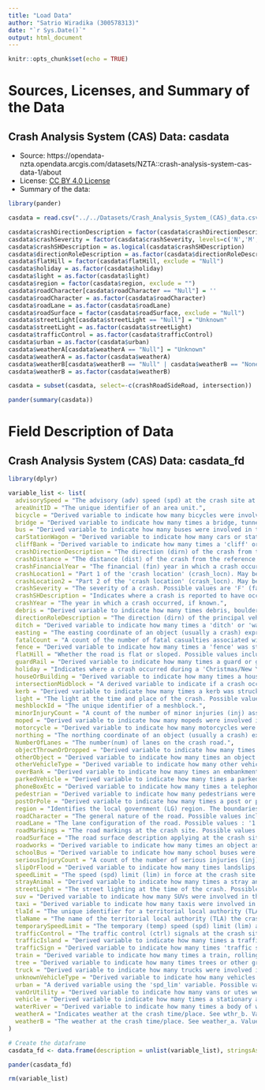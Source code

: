 ---
title: "Load Data"
author: "Satrio Wiradika (300578313)"
date: "`r Sys.Date()`"
output: html_document
---

```{r setup, include=FALSE}
knitr::opts_chunk$set(echo = TRUE)
```

# Sources, Licenses, and Summary of the Data

## Crash Analysis System (CAS) Data: casdata

* Source: https://opendata-nzta.opendata.arcgis.com/datasets/NZTA::crash-analysis-system-cas-data-1/about
* License: [CC BY 4.0 License](https://creativecommons.org/licenses/by/4.0)
* Summary of the data:

```{r, include = FALSE}
library(pander)
```

```{r, echo = FALSE}
casdata = read.csv("../../Datasets/Crash_Analysis_System_(CAS)_data.csv")

casdata$crashDirectionDescription = factor(casdata$crashDirectionDescription, exclude = 'Null')
casdata$crashSeverity = factor(casdata$crashSeverity, levels=c('N','M', 'S', 'F'))
casdata$crashSHDescription = as.logical(casdata$crashSHDescription)
casdata$directionRoleDescription = as.factor(casdata$directionRoleDescription)
casdata$flatHill = factor(casdata$flatHill, exclude = "Null")
casdata$holiday = as.factor(casdata$holiday)
casdata$light = as.factor(casdata$light)
casdata$region = factor(casdata$region, exclude = "")
casdata$roadCharacter[casdata$roadCharacter == "Null"] = ''
casdata$roadCharacter = as.factor(casdata$roadCharacter)
casdata$roadLane = as.factor(casdata$roadLane)
casdata$roadSurface = factor(casdata$roadSurface, exclude = "Null")
casdata$streetLight[casdata$streetLight == "Null"] = "Unknown"
casdata$streetLight = as.factor(casdata$streetLight)
casdata$trafficControl = as.factor(casdata$trafficControl)
casdata$urban = as.factor(casdata$urban)
casdata$weatherA[casdata$weatherA == "Null"] = "Unknown"
casdata$weatherA = as.factor(casdata$weatherA)
casdata$weatherB[casdata$weatherB == "Null" | casdata$weatherB == "None"] = "Unknown"
casdata$weatherB = as.factor(casdata$weatherB)

casdata = subset(casdata, select=-c(crashRoadSideRoad, intersection))

pander(summary(casdata))
```

# Field Description of Data

## Crash Analysis System (CAS) Data: casdata_fd

```{r, include = FALSE}
library(dplyr)
```

```{r, echo = FALSE}
variable_list <- list(
  advisorySpeed = "The advisory (adv) speed (spd) at the crash site at the time of the crash.",
  areaUnitID = "The unique identifier of an area unit.",
  bicycle = "Derived variable to indicate how many bicycles were involved in the crash.",
  bridge = "Derived variable to indicate how many times a bridge, tunnel, the abutments, handrails were struck in the crash.",
  bus = "Derived variable to indicate how many buses were involved in the crash (excluding school buses which are counted in the SCHOOL_BUS field).",
  carStationWagon = "Derived variable to indicate how many cars or station wagons were involved in the crash.",
  cliffBank = "Derived variable to indicate how many times a 'cliff' or 'bank' was struck in the crash. This includes retaining walls.",
  crashDirectionDescription = "The direction (dirn) of the crash from the reference point. Values possible are 'North', 'East', 'South' or 'West'.",
  crashDistance = "The distance (dist) of the crash from the reference point for the crash. The reference point is often the intersection of 'crash road' and 'side road' (refer to 'cr_rd_sd_rd' variable).",
  crashFinancialYear = "The financial (fin) year in which a crash occurred, if known. This is displayed as a string field. eg 2004/2005.",
  crashLocation1 = "Part 1 of the 'crash location' (crash_locn). May be a road name, route position (RP), landmark, or other, e.g. 'Ninety Mile Beach'. Used for location descriptions in reports etc.",
  crashLocation2 = "Part 2 of the 'crash location' (crash_locn). May be a side road name, landmark etc. Used for location descriptions in reports etc.",
  crashSeverity = "The severity of a crash. Possible values are 'F' (fatal), 'S' (serious), 'M' (minor), 'N' (non-injury). This is determined by the worst injury sustained in the crash at time of entry.",
  crashSHDescription = "Indicates where a crash is reported to have occurred on a State Highway (SH) marked ‘1’, or on another road type marked ‘2’.",
  crashYear = "The year in which a crash occurred, if known.",
  debris = "Derived variable to indicate how many times debris, boulders or items dropped or thrown from a vehicle(s) were struck in the crash.",
  directionRoleDescription = "The direction (dirn) of the principal vehicle involved in the crash. Possible values are North, South, East or West.",
  ditch = "Derived variable to indicate how many times a 'ditch' or 'waterable drainage channel' was struck in a crash.",
  easting = "The easting coordinate of an object (usually a crash) expressed in NZMG referred to the WGS84 datum to a precision of 1m. Please note, in some instances crashes are not able to be assigned to GPS co-ordinates. These crashes have been assigned eastings and northings of ‘0,0’ in this dataset. There are two main reasons that a GPS coordinate cannot be allocated to a crash. Firstly, that the crash has been reported but the location was unknown. Secondly in a small number of instances, a crash may have occurred on a road which is not yet captured on the CAS spatial layer.",
  fatalCount = "A count of the number of fatal casualties associated with this crash.",
  fence = "Derived variable to indicate how many times a 'fence' was struck in the crash. This includes letterbox(es), hoardings, private roadside furniture, hedges, sight rails, etc.",
  flatHill = "Whether the road is flat or sloped. Possible values include 'Flat or 'Hill'.",
  guardRail = "Derived variable to indicate how many times a guard or guard rail was struck in the crash. This includes 'New Jersey' barriers, 'ARMCO', sand filled barriers, wire catch fences, etc.",
  holiday = "Indicates where a crash occurred during a 'Christmas/New Year', 'Easter', 'Queens Birthday' or 'Labour Weekend' holiday period, otherwise 'None'.",
  houseOrBuilding = "Derived variable to indicate how many times a houses, garages, sheds or other buildings(Bldg) were struck in the crash.",
  intersectionMidblock = "A derived variable to indicate if a crash occurred at an intersection (intsn) or not. The 'intsn_midblock' variable is calculated using the 'intersection' and 'junction_type' variables. Values are 'Intersection' (where intersection variable = 'Intersection' or {'Intersection' = 'At Landmark' and junction_type is not in ('Unknown' or 'Driveway')} OR {Intersection = 'Unknown' and crash_dist <= 10}), otherwise 'Midblock' for crashes not meeting the criteria for 'Intersection').",
  kerb = "Derived variable to indicate how many times a kerb was struck in the crash, that contributed directly to the crash.",
  light = "The light at the time and place of the crash. Possible values: 'Bright Sun', 'Overcast', 'Twilight', 'Dark' or 'Unknown'.",
  meshblockId = "The unique identifier of a meshblock.",
  minorInjuryCount = "A count of the number of minor injuries (inj) associated with this crash.",
  moped = "Derived variable to indicate how many mopeds were involved in the crash.",
  motorcycle = "Derived variable to indicate how many motorcycles were involved in the crash.",
  northing = "The northing coordinate of an object (usually a crash) expressed in NZMG referred to the WGS84 datum to a precision of 1m. Please note, in some instances crashes are not able to be assigned to GPS co-ordinates. These crashes have been assigned eastings and northings of ‘0,0’ in this dataset. There are two main reasons that a GPS coordinate cannot be allocated to a crash. Firstly, that the crash has been reported but the location was unknown. Secondly in a small number of instances, a crash may have occurred on a road which is not yet captured on the CAS spatial layer.",
  NumberOfLanes = "The number(num) of lanes on the crash road.",
  objectThrownOrDropped = "Derived variable to indicate how many times objects were thrown at or dropped on vehicles in the crash.",
  otherObject = "Derived variable to indicate how many times an object was struck in a crash and the object struck was not pre-defined. This variable includes stockpiled materials, rubbish bins, fallen poles, fallen trees, etc.",
  otherVehicleType = "Derived variable to indicate how many other vehicles (not included in any other category) were involved in the crash.",
  overBank = "Derived variable to indicate how many times an embankment was struck or driven over during a crash. This variable includes other vertical drops driven over during a crash.",
  parkedVehicle = "Derived variable to indicate how many times a parked or unattended vehicle was struck in the crash. This variable can include trailers.",
  phoneBoxEtc = "Derived variable to indicate how many times a telephone kiosk traffic signal controllers, bus shelters or other public furniture was struck in the crash.",
  pedestrian = "Derived variable to indicate how many pedestrians were involved in the crash. This includes pedestrians on skateboards, scooters and wheelchairs.",
  postOrPole = "Derived variable to indicate how many times a post or pole was struck in the crash. This includes light, power, phone, utility poles and objects practically forming part of a pole (i.e. 'Transformer Guy' wires).",
  region = "Identifies the local government (LG) region. The boundaries match territorial local authority (TLA) boundaries.",
  roadCharacter = "The general nature of the road. Possible values include 'Bridge', 'Motorway Ramp', ‘Rail crossing’ or 'Nil'.",
  roadLane = "The lane configuration of the road. Possible values : '1' (one way), '2' (two way), 'M' (for where a median exists), 'O' (for off-road lane configurations), ' ' (for unknown or invalid configurations).",
  roadMarkings = "The road markings at the crash site. Possible values: 'Ped Crossing' (for pedestrian crossings), 'Raised Island', 'Painted Island', 'No Passing Lanes', 'Centre Line', 'No Marks' or 'Unknown'.",
  roadSurface = "The road surface description applying at the crash site. Possible values: 'Sealed' or 'Unsealed'.",
  roadworks = "Derived variable to indicate how many times an object associated with 'roadworks' (including signs, cones, drums, barriers, but not roadwork vehicles) was struck during the crash.",
  schoolBus = "Derived variable to indicate how many school buses were involved in the crash.",
  seriousInjuryCount = "A count of the number of serious injuries (inj) associated with this crash.",
  slipOrFlood = "Derived variable to indicate how many times landslips, washouts or floods (excluding rivers) were objects struck in the crash.",
  speedLimit = "The speed (spd) limit (lim) in force at the crash site at the time of the crash. May be a number, or 'LSZ' for a limited speed zone.",
  strayAnimal = "Derived variable to indicate how many times a stray animal(s) was struck in the crash. This variable includes wild animals such as pigs, goats, deer, straying farm animals, house pets and birds.",
  streetLight = "The street lighting at the time of the crash. Possible values 'On', 'Off', 'None' or 'Unknown'.",
  suv = "Derived variable to indicate how many SUVs were involved in the crash.",
  taxi = "Derived variable to indicate how many taxis were involved in the crash.",
  tlaId = "The unique identifier for a territorial local authority (TLA). Each crash is assigned a TLA based on where the crash occurred.",
  tlaName = "The name of the territorial local authority (TLA) the crash has been attributed.",
  temporarySpeedLimit = "The temporary (temp) speed (spd) limit (lim) at the crash site if one exists (e.g. for road works).",
  trafficControl = "The traffic control (ctrl) signals at the crash site. Possible values are 'Traffic Signals', 'Stop Sign', 'Give Way Sign', 'Pointsman', 'School Patrol', 'Nil' or 'Unknown'.",
  trafficIsland = "Derived variable to indicate how many times a traffic island, medians (excluding barriers) was struck in the crash.",
  trafficSign = "Derived variable to indicate how many times 'traffic signage' (including traffic signals, their poles, bollards or roadside delineators) was struck in the crash.",
  train = "Derived variable to indicate how many times a train, rolling stock or jiggers was struck in the crash, whether stationary or moving.",
  tree = "Derived variable to indicate how many times trees or other growing items were struck during the crash.",
  truck = "Derived variable to indicate how many trucks were involved in the crash.",
  unknownVehicleType = "Derived variable to indicate how many vehicles were involved in the crash (where the vehicle type is unknown).",
  urban = "A derived variable using the 'spd_lim' variable. Possible values are 'Urban' (urban, spd_lim < 80) or 'Open Road' (open road, spd_lim >=80 or 'LSZ').",
  vanOrUtility = "Derived variable to indicate how many vans or utes were involved in the crash.",
  vehicle = "Derived variable to indicate how many times a stationary attended vehicle was struck in the crash. This includes broken down vehicles, workmen's vehicles, taxis, buses.",
  waterRiver = "Derived variable to indicate how many times a body of water (including rivers, streams, lakes, the sea, tidal flats, canals, watercourses or swamps) was struck in the crash.",
  weatherA = "Indicates weather at the crash time/place. See wthr_b. Values that are possible are 'Fine', 'Mist', 'Light Rain', 'Heavy Rain', 'Snow', 'Unknown'.",
  weatherB = "The weather at the crash time/place. See weather_a. Values 'Frost', 'Strong Wind' or 'Unknown.'"
)

# Create the dataframe
casdata_fd <- data.frame(description = unlist(variable_list), stringsAsFactors = FALSE)

pander(casdata_fd)

rm(variable_list)
```